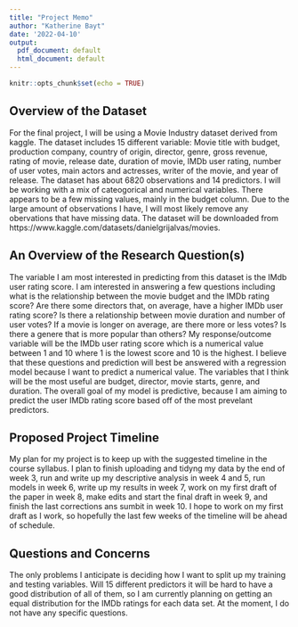 ```yaml
---
title: "Project Memo"
author: "Katherine Bayt"
date: '2022-04-10'
output:
  pdf_document: default
  html_document: default
---
```


```r
knitr::opts_chunk$set(echo = TRUE)
```

## Overview of the Dataset

For the final project, I will be using a Movie Industry dataset derived from kaggle. The dataset includes 15 different variable: Movie title with budget, production company, country of origin, director, genre, gross revenue, rating of movie, release date, duration of movie, IMDb user rating, number of user votes, main actors and actresses, writer of the movie, and year of release. The dataset has about 6820 observations and 14 predictors. I will be working with a mix of cateogorical and numerical variables. There appears to be a few missing values, mainly in the budget column. Due to the large amount of observations I have, I will most likely remove any obervations that have missing data. The dataset will be downloaded from https://www.kaggle.com/datasets/danielgrijalvas/movies. 


## An Overview of the Research Question(s)
The variable I am most interested in predicting from this dataset is the IMdb user rating score. I am interested in answering a few questions including what is the relationship between the movie budget and the IMDb rating score? Are there some directors that, on average, have a higher IMDb user rating score? Is there a relationship between movie duration and number of user votes? If a movie is longer on average, are there more or less votes? Is there a genere that is more popular than others? My response/outcome variable will be the IMDb user rating score which is a numerical value between 1 and 10 where 1 is the lowest score and 10 is the highest. I believe that these questions and prediction will best be answered with a regression model because I want to predict a numerical value. The variables that I think will be the most useful are budget, director, movie starts, genre, and duration. The overall goal of my model is predictive, because I am aiming to predict the user IMDb rating score based off of the most prevelant predictors. 

## Proposed Project Timeline
My plan for my project is to keep up with the suggested timeline in the course syllabus. I plan to finish uploading and tidyng my data by the end of week 3, run and write up my descriptive analysis in week 4 and 5, run models in week 6, write up my results in week 7, work on my first draft of the paper in week 8, make edits and start the final draft in week 9, and finish the last corrections ans sumbit in week 10. I hope to work on my first draft as I work, so hopefully the last few weeks of the timeline will be ahead of schedule.

## Questions and Concerns
The only problems I anticipate is deciding how I want to split up my training and testing variables. Will 15 different predictors it will be hard to have a good distribution of all of them, so I am currently planning on getting an equal distribution for the IMDb ratings for each data set. At the moment, I do not have any specific questions. 


